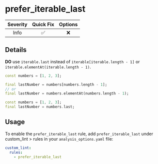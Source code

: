 # prefer_iterable_last

| Severity | Quick Fix | Options |
|:--------:|:---------:|:-------:|
|   Info   |    ✅     |   ❌    |

## Details

**DO** use `iterable.last` instead of `iterable[iterable.length - 1]` or `iterable.elementAt(iterable.length - 1)`.

```dart title="Bad"
const numbers = [1, 2, 3];

final lastNumber = numbers[numbers.length - 1];
// or
final lastNumber = numbers.elementAt(numbers.length - 1);
```

```dart title="Good"
const numbers = [1, 2, 3];
final lastNumber = numbers.last;
```

## Usage

To enable the `prefer_iterable_last` rule, add `prefer_iterable_last` under custom_lint > rules in your `analysis_options.yaml` file:

```yaml
custom_lint:
  rules:
    - prefer_iterable_last
```
